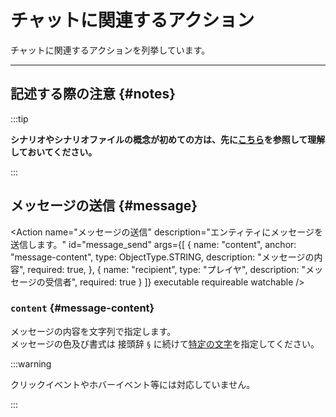 
# チャットに関連するアクション

チャットに関連するアクションを列挙しています。

---

## 記述する際の注意 {#notes}

:::tip

**シナリオやシナリオファイルの概念が初めての方は、先に[こちら](..)を参照して理解しておいてください。**

:::

<BelowDocument docId="use/scenario/file-syntax"
               label="シナリオファイルを記述する際の注意"
               anchor="notes"
/>

## メッセージの送信 {#message}

<Action name="メッセージの送信"
        description="エンティティにメッセージを送信します。"
        id="message_send"
        args={[
          {
            name: "content",
            anchor: "message-content",
            type: ObjectType.STRING,
            description: "メッセージの内容",
            required: true,
          },
          {
            name: "recipient",
            type: "プレイヤ",
            description: "メッセージの受信者",
            required: true
          }
        ]}
        executable requireable watchable
/>

### `content` {#message-content}

メッセージの内容を文字列で指定します。  
メッセージの色及び書式は 接頭辞 `§` に続けて[特定の文字](https://minecraft.fandom.com/ja/wiki/Formatting_codes)を指定してください。

:::warning

クリックイベントやホバーイベント等には対応していません。

:::
